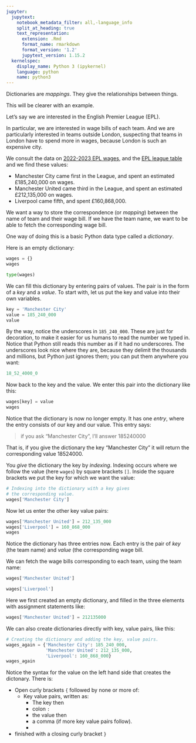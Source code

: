 ```yaml
---
jupyter:
  jupytext:
    notebook_metadata_filter: all,-language_info
    split_at_heading: true
    text_representation:
      extension: .Rmd
      format_name: rmarkdown
      format_version: '1.2'
      jupytext_version: 1.15.2
  kernelspec:
    display_name: Python 3 (ipykernel)
    language: python
    name: python3
---
```


Dictionaries are *mappings*.  They give the relationships between things.

This will be clearer with an example.

Let's say we are interested in the English Premier League (EPL).

In particular, we are interested in wage bills of each team.  And we are particularly interested in teams outside London, suspecting that teams in London have to spend more in wages, because London is such an expensive city.

We consult the data on [2022-2023 EPL wages](https://www.spotrac.com/epl/payroll/2022), and the [EPL league table](https://en.wikipedia.org/wiki/2022%E2%80%9323_Premier_League) and we find these values:

* Manchester City came first in the League, and spent an estimated £185,240,000 on wages.
* Manchester United came third in the League, and spent an estimated £212,135,000 on wages.
* Liverpool came fifth, and spent £160,868,000.


We want a way to store the correspondence (or *mapping*) between the name of team and their wage bill.  If we have the team name, we want to be able to fetch the corresponding wage bill.


One way of doing this is a basic Python data type called a *dictionary*.


Here is an empty dictionary:

```python
wages = {}
wages
```

```python
type(wages)
```

We can fill this dictionary by entering pairs of values.  The pair is in the form of a *key* and a *value*.   To start with, let us put the key and value into their own variables.

```python
key = 'Manchester City'
value = 185_240_000
value
```

By the way, notice the underscores in `185_240_000`.  These are just for decoration, to make it easier for us humans to read the number we typed in.  Notice that Python still reads this number as if it had no underscores.  The underscores look nice where they are, because they delimit the thousands and millions, but Python just ignores them; you can put them anywhere you want:

```python
18_52_4000_0
```

Now back to the key and the value.   We enter this pair into the dictionary like this:

```python
wages[key] = value
wages
```

Notice that the dictionary is now no longer empty.  It has one *entry*, where the entry consists of our key and our value.  This entry says:

> if you ask "Manchester City", I'll answer 185240000

That is, if you give the dictionary the key "Manchester City" it will return the corresponding value 18524000.

You *give* the dictionary the key by *indexing*.  Indexing occurs where we follow the value (here `wages`) by square brackets `[]`.  Inside the square brackets we put the key for which we want the value:

```python
# Indexing into the dictionary with a key gives 
# the corresponding value.
wages['Manchester City']
```

Now let us enter the other key value pairs:

```python
wages['Manchester United'] = 212_135_000 
wages['Liverpool'] = 160_868_000
wages
```

Notice the dictionary has three entries now.  Each entry is the pair of *key* (the team name) and *value* (the corresponding wage bill.


We can fetch the wage bills corresponding to each team, using the team name:

```python
wages['Manchester United']
```

```python
wages['Liverpool']
```

Here we first created an empty dictionary, and filled in the three elements with assignment statements like:

```python
wages['Manchester United'] = 212135000
```

We can also create dictionaries directly with key, value pairs, like this:

```python
# Creating the dictionary and adding the key, value pairs.
wages_again = {'Manchester City': 185_240_000,
               'Manchester United': 212_135_000,
               'Liverpool': 160_868_000}
wages_again
```

Notice the syntax for the value on the left hand side that creates the dictonary.  There is:

* Open curly brackets `{` followed by none or more of:
    * Key value pairs, written as:
       * The key then
       * colon `:`
       * the value then
       * a comma (if more key value pairs follow).
       * 
* finished with a closing curly bracket `}`
